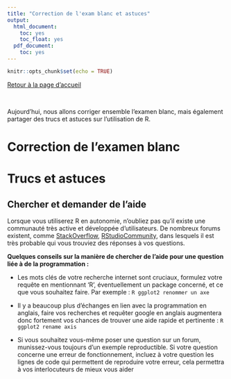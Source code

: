 ```yaml
---
title: "Correction de l'exam blanc et astuces"
output:
  html_document:
    toc: yes
    toc_float: yes
  pdf_document:
    toc: yes
---
```

  
```r
knitr::opts_chunk$set(echo = TRUE)
```

[Retour à la page d'accueil](https://scortijo.github.io/2021_L3_R/)

<br>

Aujourd'hui, nous allons corriger ensemble l'examen blanc, mais également partager des trucs et astuces sur l'utilisation de R.


# Correction de l'examen blanc





# Trucs et astuces


## Chercher et demander de l'aide


Lorsque vous utiliserez R en autonomie, n'oubliez pas qu'il existe une communauté très active et développée d'utilisateurs. De nombreux forums existent, comme [StackOverflow](https://stackoverflow.com/questions/tagged/r), [RStudioCommunity](https://community.rstudio.com/), dans lesquels il est très probable qui vous trouviez des réponses à vos questions.


**Quelques conseils sur la manière de chercher de l'aide pour une question liée à de la programmation :**

+ Les mots clés de votre recherche internet sont cruciaux, formulez votre requête en mentionnant 'R', éventuellement un package concerné, et ce que vous souhaitez faire. Par exemple : `R ggplot2 renommer un axe`


+ Il y a beaucoup plus d'échanges en lien avec la programmation en anglais, faire vos recherches et requêter google en anglais augmentera donc fortement vos chances de trouver une aide rapide et pertinente : `R ggplot2 rename axis`

 
 + Si vous souhaitez vous-même poser une question sur un forum, munissez-vous toujours d'un exemple reproductible. Si votre question concerne une erreur de fonctionnement, incluez à votre question les lignes de code qui permettent de reproduire votre erreur, cela permettra à vos interlocuteurs de mieux vous aider